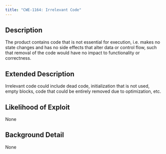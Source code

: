 ```yaml
---
title: "CWE-1164: Irrelevant Code"
---
```


## Description
The product contains code that is not essential for execution,
	     i.e. makes no state changes and has no side effects that alter
	     data or control flow, such that removal of the code would have no impact
	     to functionality or correctness.

## Extended Description
Irrelevant code could include dead code,
	     initialization that is not used, empty blocks, code that could be entirely
	     removed due to optimization, etc.


## Likelihood of Exploit
None

## Background Detail
None
        
